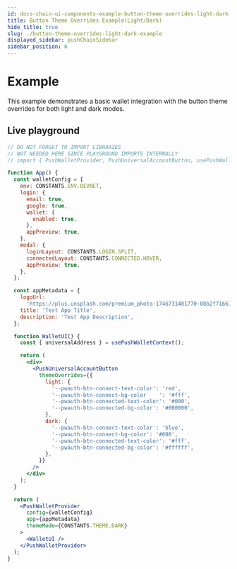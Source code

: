 ```yaml
---
id: docs-chain-ui-components-example-button-theme-overrides-light-dark-example
title: Button Theme Overrides Example(Light/Dark)
hide_title: true
slug: ./button-theme-overrides-light-dark-example
displayed_sidebar: pushChainSidebar
sidebar_position: 6
---
```


# Example

This example demonstrates a basic wallet integration with the button theme overrides for both light and dark modes.

## Live playground

```jsx live customPropMinimized = 'true'
// DO NOT FORGET TO IMPORT LIBRARIES
// NOT NEEDED HERE SINCE PLAYGROUND IMPORTS INTERNALLY
// import { PushWalletProvider, PushUniversalAccountButton, usePushWalletContext, CONSTANTS } from '@pushchain/ui-kit';

function App() {
  const walletConfig = {
    env: CONSTANTS.ENV.DEVNET,
    login: {
      email: true,
      google: true,
      wallet: {
        enabled: true,
      },
      appPreview: true,
    },
    modal: {
      loginLayout: CONSTANTS.LOGIN.SPLIT,
      connectedLayout: CONSTANTS.CONNECTED.HOVER,
      appPreview: true,
    },
  };

  const appMetadata = {
    logoUrl:
      'https://plus.unsplash.com/premium_photo-1746731481770-08b2f71661d0?q=80&w=2671&auto=format&fit=crop&ixlib=rb-4.1.0&ixid=M3wxMjA3fDB8MHxwaG90by1wYWdlfHx8fGVufDB8fHx8fA%3D%3D',
    title: 'Test App Title',
    description: 'Test App Description',
  };

  function WalletUI() {
    const { universalAddress } = usePushWalletContext();

    return (
      <div>
        <PushUniversalAccountButton
          themeOverrides={{
            light: {
              '--pwauth-btn-connect-text-color': 'red',
              '--pwauth-btn-connect-bg-color	': '#fff',
              '--pwauth-btn-connected-text-color': '#000',
              '--pwauth-btn-connected-bg-color': '#000000',
            },
            dark: {
              '--pwauth-btn-connect-text-color': 'blue',
              '--pwauth-btn-connect-bg-color': '#000',
              '--pwauth-btn-connected-text-color': '#fff',
              '--pwauth-btn-connected-bg-color': '#ffffff',
            },
          }}
        />
      </div>
    );
  }

  return (
    <PushWalletProvider
      config={walletConfig}
      app={appMetadata}
      themeMode={CONSTANTS.THEME.DARK}
    >
      <WalletUI />
    </PushWalletProvider>
  );
}
```
